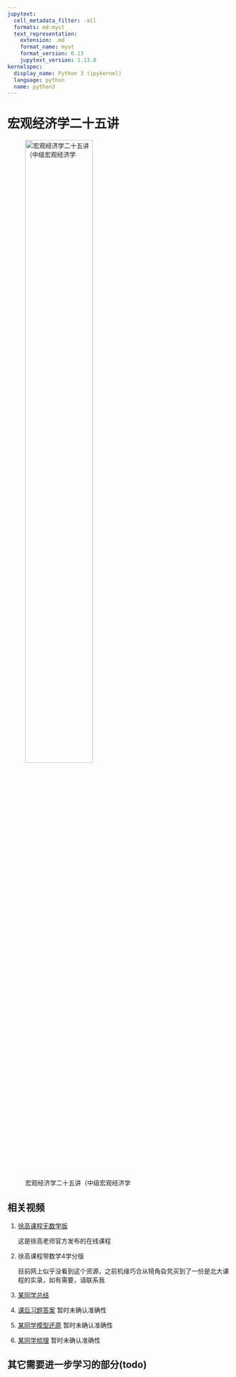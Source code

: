 ```yaml
---
jupytext:
  cell_metadata_filter: -all
  formats: md:myst
  text_representation:
    extension: .md
    format_name: myst
    format_version: 0.13
    jupytext_version: 1.13.8
kernelspec:
  display_name: Python 3 (ipykernel)
  language: python
  name: python3
---
```


# 宏观经济学二十五讲

![宏观经济学二十五讲（中级宏观经济学](/notes/macro-25/images/index-240211-140454.jpeg){.lightbox width=60%}

## 相关视频

1. [徐高课程无数学版](https://www.bilibili.com/video/BV1oE411Z7TU?from=search&seid=16578622647655450754&spm_id_from=333.337.0.0)

   这是徐高老师官方发布的在线课程
2. 徐高课程带数学4学分版

   目前网上似乎没看到这个资源，之前机缘巧合从犄角旮旯买到了一份是北大课程的实录，如有需要，请联系我
3. [某同学总结](https://www.bilibili.com/video/BV1b34y1B7xi?p=2&spm_id_from=pageDriver)
4. [课后习题答案](https://www.bilibili.com/video/BV1PN411o7jW?from=search&seid=12809617495930353947&spm_id_from=333.337.0.0) 暂时未确认准确性
5. [某同学模型还原](https://www.bilibili.com/video/BV1DV41167ye?from=search&seid=16578622647655450754&spm_id_from=333.337.0.0) 暂时未确认准确性
6. [某同学梳理](https://www.bilibili.com/video/BV1qP4y1P7y4?from=search&seid=9805658391690505544&spm_id_from=333.337.0.0) 暂时未确认准确性

## 其它需要进一步学习的部分(todo)

